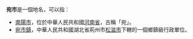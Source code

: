 '''宛市'''是一個地名，可以指：
*[[南陽市|南陽市]]，位於中華人民共和國[[河南省|河南省]]，古稱「宛」。
*[[宛市鎮|宛市鎮]]，中華人民共和國湖北省荊州市[[松滋市|松滋市]]下轄的一個鄉鎮級行政單位。
{{disambig|cat=二字地名消歧義}}